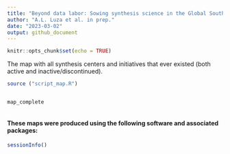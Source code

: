 ```yaml
---
title: "Beyond data labor: Sowing synthesis science in the Global South"
author: "A.L. Luza et al. in prep."
date: "2023-03-02"
output: github_document
---
```



<!-- README.md is generated from README.Rmd. Please edit that file -->

<!-- badges: start -->
<!-- badges: end -->

```r
knitr::opts_chunk$set(echo = TRUE)
```





<!-- badges: start -->
<!-- badges: end -->



The map with all synthesis centers and initiatives that ever existed (both active and inactive/discontinued).



```r

source ("script_map.R")


map_complete



```


#### These maps were produced using the following software and associated packages:

```r

sessionInfo()


```
